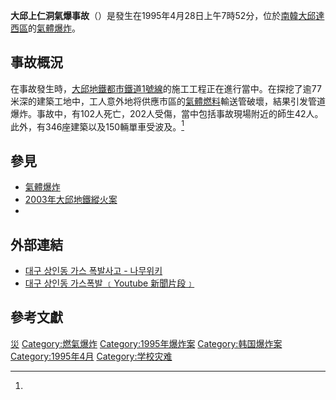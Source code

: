 {{Infobox Conflagration
|title = 大邱上仁洞氣爆事故
|image=
|image_size=
|caption=
|map=
|map_size=
|map_caption=
|location={{KOR}}[[大邱|大邱]][[上仁洞|上仁洞]]
|coordinates=
|date=1995年4月28日
|time=上午7時52分
|timezone=[[UTC+9|UTC+9]]
|cause=[[氣體爆炸|氣體爆炸]]
|areas=[[大邱|大邱]][[達西區|達西區]]附近包括嶺南中學
|class=[[爆炸|爆炸]]
|fatalities = 102<ref name="ee">{{cite news|author=大韓民國國家紀錄院|title=대구 상인동 지하철공사 가스폭발사고|url=http://contents.archives.go.kr/next/content/listSubjectDescription.do?id=001926&pageFlag=|accessdate=2015-10-05|publisher=大韓民國國家紀錄院|date=2015-10-05|archive-date=2016-03-04|archive-url=https://web.archive.org/web/20160304124422/http://contents.archives.go.kr/next/content/listSubjectDescription.do?id=001926&pageFlag=|dead-url=yes}}</ref>
|injuries = 202
}}
{{Infobox Korean name
|hangul = 대구 상인동 가스폭발사고
|hanja = 大邱上仁洞가스爆發事故
|rr = Daegu Sangindong gaseupokbal sago
|mr = Taeku Sangintong kaseup'okpal sako
}}
'''大邱上仁洞氣爆事故'''（{{朝|谚='''대구 상인동 가스폭발사고'''}}）是發生在1995年4月28日上午7時52分，位於[[南韓|南韓]][[大邱|大邱]][[達西區|達西區]]的[[氣體爆炸|氣體爆炸]]。

==事故概況==
在事故發生時，[[大邱地鐵|大邱地鐵]][[大邱都市鐵道1號線|都市鐵道1號線]]的施工工程正在進行當中。在探挖了逾77米深的建築工地中，工人意外地将供應市區的[[氣體燃料|氣體燃料]]輸送管破壞，結果引发管道爆炸。事故中，有102人死亡，202人受傷，當中包括事故現場附近的{{link-ko|大邱嶺南中學|영남고등학교|嶺南中學}}師生42人。此外，有346座建築以及150輛單車受波及。<ref name="ee"></ref>

==參見==
* [[氣體爆炸|氣體爆炸]]
* [[2003年大邱地鐵縱火案|2003年大邱地鐵縱火案]]
* {{Link-ko|裡里驛爆發事故|이리역 폭발 사고}}

==外部連結==
*[https://namu.wiki/w/%EB%8C%80%EA%B5%AC%20%EC%83%81%EC%9D%B8%EB%8F%99%20%EA%B0%80%EC%8A%A4%20%ED%8F%AD%EB%B0%9C%EC%82%AC%EA%B3%A0 대구 상인동 가스 폭발사고 - 나무위키]{{ko}}
*[https://www.youtube.com/watch?v=G4KrxJLtaXg1995년 대구 상인동 가스폭발 ﹝Youtube 新聞片段﹞]{{ko}}

==參考文獻==

[[Category:大邱都市鐵道|災]]
[[Category:燃氣爆炸|Category:燃氣爆炸]]
[[Category:1995年爆炸案|Category:1995年爆炸案]]
[[Category:韩国爆炸案|Category:韩国爆炸案]]
[[Category:1995年4月|Category:1995年4月]]
[[Category:学校灾难|Category:学校灾难]]